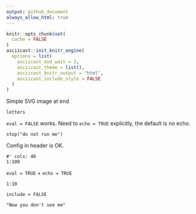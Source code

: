 ```yaml
---
output: github_document
always_allow_html: true
---
```


```r
knitr::opts_chunk$set(
  cache = FALSE
)
asciicast::init_knitr_engine(
  options = list(
    asciicast_end_wait = 3,
    asciicast_theme = list(),
    asciicast_knitr_output = "html",
    asciicast_include_style = FALSE
  )
)

```

Simple SVG image at end

```asciicast
letters
```

`eval = FALSE` works. Need to `echo = TRUE` explicitly, the default is no
echo.

```asciicast
stop("do not run me")
```

Config in header is OK.

```asciicast
#' cols: 40
1:100
```

`eval = TRUE` + `echo = TRUE`

```asciicast
1:10
```

`include = FALSE`

```asciicast
"Now you don't see me"
```
